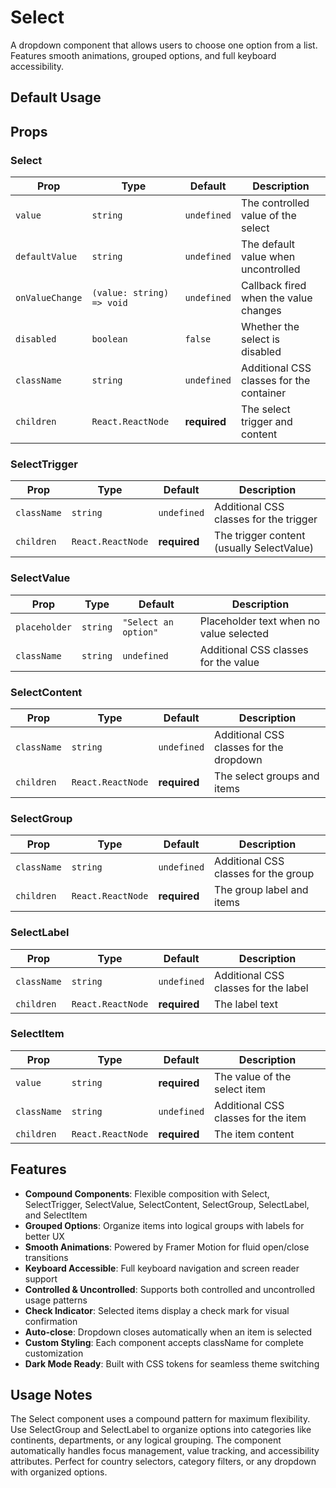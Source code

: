 

# Select

A dropdown component that allows users to choose one option from a list. Features smooth animations, grouped options, and full keyboard accessibility.

<InstallTabs components="Select" />

## Default Usage

<DefaultSelectExample />

## Props

### Select

| Prop            | Type                      | Default      | Description                              |
| --------------- | ------------------------- | ------------ | ---------------------------------------- |
| `value`         | `string`                  | `undefined`  | The controlled value of the select       |
| `defaultValue`  | `string`                  | `undefined`  | The default value when uncontrolled      |
| `onValueChange` | `(value: string) => void` | `undefined`  | Callback fired when the value changes    |
| `disabled`      | `boolean`                 | `false`      | Whether the select is disabled           |
| `className`     | `string`                  | `undefined`  | Additional CSS classes for the container |
| `children`      | `React.ReactNode`         | **required** | The select trigger and content           |

### SelectTrigger

| Prop        | Type              | Default      | Description                               |
| ----------- | ----------------- | ------------ | ----------------------------------------- |
| `className` | `string`          | `undefined`  | Additional CSS classes for the trigger    |
| `children`  | `React.ReactNode` | **required** | The trigger content (usually SelectValue) |

### SelectValue

| Prop          | Type     | Default              | Description                             |
| ------------- | -------- | -------------------- | --------------------------------------- |
| `placeholder` | `string` | `"Select an option"` | Placeholder text when no value selected |
| `className`   | `string` | `undefined`          | Additional CSS classes for the value    |

### SelectContent

| Prop        | Type              | Default      | Description                             |
| ----------- | ----------------- | ------------ | --------------------------------------- |
| `className` | `string`          | `undefined`  | Additional CSS classes for the dropdown |
| `children`  | `React.ReactNode` | **required** | The select groups and items             |

### SelectGroup

| Prop        | Type              | Default      | Description                          |
| ----------- | ----------------- | ------------ | ------------------------------------ |
| `className` | `string`          | `undefined`  | Additional CSS classes for the group |
| `children`  | `React.ReactNode` | **required** | The group label and items            |

### SelectLabel

| Prop        | Type              | Default      | Description                          |
| ----------- | ----------------- | ------------ | ------------------------------------ |
| `className` | `string`          | `undefined`  | Additional CSS classes for the label |
| `children`  | `React.ReactNode` | **required** | The label text                       |

### SelectItem

| Prop        | Type              | Default      | Description                         |
| ----------- | ----------------- | ------------ | ----------------------------------- |
| `value`     | `string`          | **required** | The value of the select item        |
| `className` | `string`          | `undefined`  | Additional CSS classes for the item |
| `children`  | `React.ReactNode` | **required** | The item content                    |

## Features

- **Compound Components**: Flexible composition with Select, SelectTrigger, SelectValue, SelectContent, SelectGroup, SelectLabel, and SelectItem
- **Grouped Options**: Organize items into logical groups with labels for better UX
- **Smooth Animations**: Powered by Framer Motion for fluid open/close transitions
- **Keyboard Accessible**: Full keyboard navigation and screen reader support
- **Controlled & Uncontrolled**: Supports both controlled and uncontrolled usage patterns
- **Check Indicator**: Selected items display a check mark for visual confirmation
- **Auto-close**: Dropdown closes automatically when an item is selected
- **Custom Styling**: Each component accepts className for complete customization
- **Dark Mode Ready**: Built with CSS tokens for seamless theme switching

## Usage Notes

The Select component uses a compound pattern for maximum flexibility. Use SelectGroup and SelectLabel to organize options into categories like continents, departments, or any logical grouping. The component automatically handles focus management, value tracking, and accessibility attributes. Perfect for country selectors, category filters, or any dropdown with organized options.
